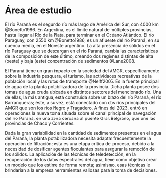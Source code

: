 
# Área de estudio {#sec-roi}

El río Paraná es el segundo río más largo de América del Sur, con 4000 km @Bonetto1986. En Argentina, es el límite natural de múltiples provincias, hasta llegar al Río de la Plata, para terminar en el Océano Atlántico. El río Paraguay, con 2550 km @Bonetto1986, es un afluente del río Paraná, en su cuenca media, en el Noreste argentino. La alta presencia de sólidos en el río Paraguay que se descargan en el río Paraná, cambia las características de la composición de este último, creando dos regiones distintas de alta (oeste) y baja (este) concentración de sedimentos @Lane2008.

El Paraná tiene un gran impacto en la sociedad del AMGR, específicamente sobre la industria pesquera, el turismo, las actividades recreativas de la población local y las rutas de transporte @Neiff2005. Es la fuente principal de agua de la planta potabilizadora de la provincia. Dicha planta posee dos tomas de agua cruda ubicada en distintos sectores del mencionado río. Una de ellas, la más antigua, está construida sobre un brazo del río Paraná, el río Barranqueras; éste, a su vez, está conectado con dos ríos principales del AMGR que son los ríos Negro y Tragadero. A fines del 2023, entró en operaciones la nueva toma situada sobre el canal principal de navegación del río Paraná, en una zona cercana al puente Gral. Belgrano, que une las provincias de Chaco y Corrientes.

Dada la gran variabilidad en la cantidad de sedimentos presentes en el agua del Paraná, la planta potabilizadora necesita adaptar frecuentemente la operación de filtración; ésta es una etapa crítica del proceso, debido a la necesidad de dosificar agentes floculantes para asegurar la remoción de los sólidos.  La aplicación de las técnicas de teledetección, en la recuperación de los datos espectrales del agua, tiene como objetivo crear un modelo que los estime de forma remota; asimismo, esas técnicas le brindarían a la empresa herramientas valiosas para la toma de decisiones.

